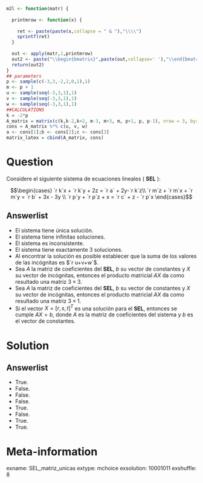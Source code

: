 ```r
m2l <- function(matr) {
  
  printmrow <- function(x) {
    
    ret <- paste(paste(x,collapse = " & "),"\\\\")
    sprintf(ret)
  }
  
  out <- apply(matr,1,printmrow)
  out2 <- paste("\\begin{bmatrix}",paste(out,collapse=' '),"\\end{bmatrix}")
  return(out2)
}
## parameters
p <- sample(c(-3,3,-2,2,0,1),1)
m <- p + 1
u <- sample(seq(-3,3,1),1)
v <- sample(seq(-3,3,1),1)
w <- sample(seq(-3,3,1),1)
##CALCULATIONS
k = -2*p
A_matrix = matrix(c(k,k-2,k+2, m-3, m+3, m, p+1, p, p-1), nrow = 3, byrow = T)
cons = A_matrix %*% c(u, v, w)
a <- cons[1];b <- cons[2];c <- cons[3]
matrix_latex = cbind(A_matrix, cons)
```

Question
========

Considere el siguiente sistema de ecuaciones lineales ( **SEL** ):

$$\begin{cases} `r k`x + `r k`y + 2z = `r a` + 2y-`r k`z\\
                 `r m`z + `r m`x + `r m`y = `r b` + 3x - 3y \\
                `r p`y + `r p`z + x = `r c` + z - `r p`x
                \end{cases}$$

Answerlist
----------
* El sistema tiene única solución.
* El sistema tiene infinitas soluciones.
* El sistema es inconsistente.
* El sistema tiene exactamente 3 soluciones.
* Al encontrar la solución es posible establecer que la suma de los valores de las incógnitas es $`r u+v+w`$.
* Sea $A$ la matriz de coeficientes del **SEL**, $b$ su vector de constantes y $X$ su vector de incógnitas, entonces el producto matricial $AX$ da como resultado una matriz $3\times 3$.
* Sea $A$ la matriz de coeficientes del **SEL**, $b$ su vector de constantes y $X$ su vector de incógnitas, entonces el producto matricial $AX$ da como resultado una matriz $3\times 1$.
* Si el vector $X = [r, s, t]^T$ es una solución para el **SEL**, entonces se cumple $AX = b$, donde $A$ es la matriz de coeficientes del sistema y $b$ es el vector de constantes. 
 
Solution
========

Answerlist
----------
* True.
* False.
* False.
* False.
* True.
* False.
* True.
* True.

Meta-information
================
exname: SEL_matriz_unicas
extype: mchoice
exsolution: 10001011
exshuffle: 8